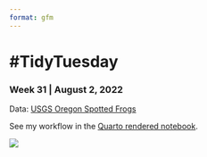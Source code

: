 ```yaml
---
format: gfm
---
```


# #TidyTuesday 

### Week 31 \| August 2, 2022

Data: [USGS Oregon Spotted Frogs](https://github.com/rfordatascience/tidytuesday/tree/master/data/2022/2022-08-02)

See my workflow in the [Quarto rendered notebook](https://github.com/jadeynryan/tidytuesday/tree/main/2022/2022-08-02_Week31/2022_Week31_Frogs.md).

![](frogs.png){fig-align="center"}
